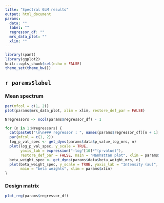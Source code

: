 ```yaml
---
title: "Spectral GLM results"
output: html_document
params:
  data: ""
  label: ""
  regressor_df: ""
  mrs_data_plot: ""
  xlim: ""
---
```


```r
library(spant)
library(ggplot2)
knitr::opts_chunk$set(echo = FALSE)
theme_set(theme_bw())
```

## `r params$label`

### Mean spectrum
```r
par(mfcol = c(1, 2))
plot(params$mrs_data_plot, xlim = xlim, restore_def_par = FALSE)
```

```r
Nregressors <- ncol(params$regressor_df) - 1

for (n in 1:Nregressors) {
  cat(paste0("\n\n### regressor : ", names(params$regressor_df)[n + 1], "\n"))
  par(mfcol = c(1, 2))
  log_p_val_spec <- get_dyns(params$data$p_value_log_mrs, n)
  plot(log_p_val_spec, y_scale = TRUE,
       yaxis_lab = expression("-log"[10]*"(p-value)"),
       restore_def_par = FALSE, main = "Manhattan plot", xlim = params$xlim)
  beta_weight_spec <- get_dyns(params$data$beta_weight_mrs, n)
  plot(beta_weight_spec, y_scale = TRUE, yaxis_lab = "Intensity (au)",
       main = "beta weights", xlim = params$xlim)
}
```

### Design matrix
```r
plot_reg(params$regressor_df)
```